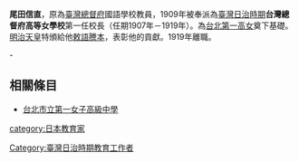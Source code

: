 '''尾田信直'''，原為[[臺灣總督府|臺灣總督府]]國語學校教員，1909年被奉派為[[臺灣日治時期|臺灣日治時期]]'''台灣總督府高等女學校'''第一任校長（任期1907年－1919年）。為[[台北市立第一女子高級中學|台北第一高女]]奠下基礎。[[明治天皇|明治天皇]]特頒給他[[敕語謄本|敕語謄本]]，表彰他的貢獻。1919年離職。

{{start box}}
{{s-before|}}-
{{s-title|[[台灣總督府高等女學校校長|台灣總督府高等女學校校長]]|1907年上任}}
{{s-after|[[秋吉音治|秋吉音治]]}}
{{end box}}

==相關條目==
*[[台北市立第一女子高級中學|台北市立第一女子高級中學]]

{{Japan-academic-bio-stub}}

[[Category:臺灣日治時期教育工作者|Category:臺灣日治時期教育工作者]]
[[category:日本教育家|category:日本教育家]]